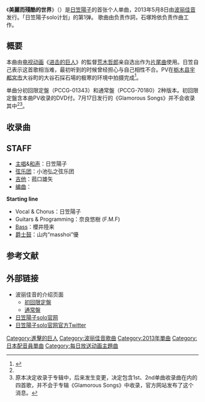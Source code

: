 {{Infobox Single
| Name            = 美麗而殘酷的世界<br/>（{{lang|ja|美しき残酷な世界}}）
| Artist          = [[日笠陽子|日笠陽子]]
| Cover           = PCCG-70180.png
| Album           = 
| A-side          =
| B-side          = Starting line
| Released        = 2013年5月8日
| Format          = [[单曲|单曲]]
| Recorded        =
| Genre           = [[J-POP|J-POP]]、[[动画歌曲|动画歌曲]]
| Length          = 4:56<ref name="tower">{{Cite web|date=|url=http://tower.jp/item/3216194/|title=美しき残酷な世界 ［CD+DVD］＜初回限定盤＞|work=|author=|publisher=[[TOWER_RECORDS|TOWER RECORDS]]|accessdate=2013-05-07|archive-date=2016-04-16|archive-url=https://web.archive.org/web/20160416104418/http://tower.jp/item/3216194|dead-url=no}}</ref>
| Label           = [[波丽佳音|波丽佳音]]
| Writer          = {{link-ja|杉山昭彥|マイクスギヤマ}}（作詞）<br/>石塚玲依（作曲）
| Producer        =
| Certification   =
| Chart position  = *週榜9位<small>（[[Oricon|Oricon]]）</small>
*日榜7位<small>（Oricon）</small>
*35位<small>（[[Billboard_JAPAN|Billboard JAPAN]] HOT 100）</small><ref>{{Cite web|url=http://www.billboard-japan.com/charts/detail?a=hot100&year=2013&month=05&day=20|title=Billboard JAPAN HOT 100 2013/05/20 付け|work=[[Billboard_JAPAN|Billboard JAPAN]]|author=|publisher=[[阪神コンテンツリンク|阪神コンテンツリンク]]|accessdate=2013-07-25|archive-date=2018-10-23|archive-url=https://web.archive.org/web/20181023120111/http://www.billboard-japan.com/charts/detail?a=hot100&year=2013&month=05&day=20|dead-url=no}}</ref>
*7位<small>（Billboard JAPAN Hot Singles Sales）</small><ref>{{Cite web|url=http://www.billboard-japan.com/charts/detail?a=sales&year=2013&month=05&day=20|title=Billboard JAPAN Hot Singles Sales 2013/05/20 付け|work=Billboard JAPAN|author=|publisher=阪神コンテンツリンク|accessdate=2013-07-25|archive-date=2017-11-07|archive-url=https://web.archive.org/web/20171107005840/http://www.billboard-japan.com/charts/detail?a=sales&year=2013&month=05&day=20|dead-url=no}}</ref>
*8位<small>（Billboard JAPAN Hot Animation）</small><ref>{{Cite web|url=http://www.billboard-japan.com/charts/detail?a=anime&year=2013&month=05&day=20|title=Billboard JAPAN Hot Animation 2013/05/20 付け|work=Billboard JAPAN|author=|publisher=阪神コンテンツリンク|accessdate=2013-07-25|archive-date=2016-11-22|archive-url=https://web.archive.org/web/20161122223413/http://www.billboard-japan.com/charts/detail?a=anime&year=2013&month=05&day=20|dead-url=no}}</ref>
*5位<small>（SoundScan〈初回限定盤〉）</small><ref>{{Cite web|url=http://www.phileweb.com/ranking/cd-top20/1728.html|title=週間 CDソフト TOP20 シングル ランキング TOP20 2013年5月6日 - 5月12日 調査分|work=サウンドスキャン|author=|accessdate=2013-07-25|archive-url=https://web.archive.org/web/20131112120137/http://www.phileweb.com/ranking/cd-top20/1728.html|archive-date=2013年11月12日|dead-url=yes}}</ref>
*9位<small>（[[CDTV|CDTV]]）</small><ref name="cdtv"> {{Cite web|url=http://www.tbs.co.jp/cdtv/songdb/song24081.html|title=TBS「CDTV」美しき残酷な世界 : 日笠陽子|work=[[TBSテレビ|TBS]]『[[COUNT_DOWN_TV|CDTV]]』公式サイト|author=|publisher=TBS|accessdate=2013年8月27日|deadurl=yes|archiveurl=https://web.archive.org/web/20131109145547/http://www.tbs.co.jp/cdtv/songdb/song24081.html|archivedate=2013年11月9日}}</ref>
*登場回數3回<small>（CDTV）</small><ref name="cdtv" />
| Last single     = 
| This single     = '''美麗而殘酷的世界'''<br/>（2013年）
| Next single     = [[永不終止的詩|永不終止的詩]]<br/>（2013年）
| Misc = {{External music video|{{YouTube|kgZRAyVMcB8|{{lang|ja|美しき残酷な世界}}}}|type=單曲}}
}}
《'''美麗而殘酷的世界'''》（{{lang-ja|美しき残酷な世界}}）是[[日笠陽子|日笠陽子]]的首张个人单曲，2013年5月8日由[[波丽佳音|波丽佳音]]发行。「日笠陽子solo计划」的第1弹。
歌曲由{{link-ja|杉山昭彥|マイクスギヤマ}}负责作詞，石塚玲依负责作曲工作。

== 概要 ==
本曲由[[电视动画|电视动画]]《[[进击的巨人|进击的巨人]]》的監督[[荒木哲郎|荒木哲郎]]亲自选出作为[[主題歌|片尾曲]]使用。日笠自己表示这首歌相当难，最初听到的时候曾经担心与自己相性不合。PV在[[栃木县|栃木县]][[宇都宮市|宇都宮市]]大谷町的大谷石採石場的极寒的环境中拍摄完成<ref name="lis">{{Cite journal|journal=[[Lis_Ani!|Lis Ani!]]|volume=Vol.13|issue=|pages=63|author=|date=2013-04-25|publisher=[[Sony_Magazines_Inc.|Sony Magazines Inc.]]|id=ISBN 978-4-78-977191-7}}</ref>。

单曲分初回限定盤（PCCG-01343）和通常盤（PCCG-70180）2种版本。初回限定盤含本曲PV收录的DVD付。7月17日发行的《Glamorous Songs》并不会收录其中<ref name="lis"/><ref>原本决定收录于专辑中，后来发生变更，决定包含1st、2nd单曲收录曲在内的四首歌，并不会于专辑《Glamorous Songs》中收录，官方网站发布了这个消息。</ref>。

== 收录曲 ==
{{tracklist
| collapsed       = 
| headline        = CD<ref name="tower"/>
| extra_column    = 編曲
| total_length    = 17:06

| all_writing     =
| all_lyrics      = 
| all_music       = 
| all_arrangements=

| title1          = {{lang|ja|美しき残酷な世界}}
| note1           =  [[电视动画|电视动画]]《[[进击的巨人|进击的巨人]]》[[主題歌|片尾曲]]
| writer1         = 
| lyrics1         = {{link-ja|杉山昭彥|マイクスギヤマ}}
| music1          = 石塚玲依
| extra1          = {{link-ja|根岸貴幸}}
| length1         = 4:56

| title2          = Starting line
| note2           = 
| writer2         = 
| lyrics2         = {{link-ja|稻葉江美|稲葉エミ}} (F.M.F)
| music2          = {{link-ja|奈良悠樹}} (F.M.F)
| extra2          = 奈良悠樹 (F.M.F)
| length2         = 3:37

| title3          = {{lang|ja|美しき残酷な世界}}（[[Instrumental|Instrumental]]）
| note3           = 
| writer3         =
| lyrics3         = 
| music3          = 
| extra3          = 
| length3         = 

| title4          = Starting line（Instrumental）
| note4           = 
| writer4         = 
| lyrics4         = 
| music4          = 
| extra4          = 
| length4         = 
}}
{{tracklist
| collapsed       = 
| headline        = DVD（初回限定盤付）
| extra_column    =
| total_length    =

| title1          = {{lang|ja|美しき残酷な世界}}
| note1           = Music Video
}}

== STAFF ==
'''{{lang|ja|美しき残酷な世界}}'''
* [[主唱|主唱]]&[[和声歌手|和声]]：日笠陽子
* [[弦乐团|弦乐团]]：小池弘之弦乐团
* [[吉他|吉他]]：菰口雄矢
* [[编曲|编曲]]：{{link-ja|根岸貴幸}}

'''Starting line'''
* Vocal & Chorus：日笠陽子
* Guitars & Programming：奈良悠樹 (F.M.F)
* [[电贝斯|Bass]]：櫻井陸来
* [[爵士鼓|爵士鼓]]：山内“masshoi”優

== 参考文献 ==
{{Reflist}}

== 外部链接 ==
* 波丽佳音的介绍页面
** [https://web.archive.org/web/20150611163504/http://hp.ponycanyon.co.jp/pchp/cgi-bin/PCHPM.pl?TRGID=PCHP_SKH_1010&CMD=DSP&DSP_SKHBNG=201300000115&DSP_SKHKETSEQ=003 初回限定盤]
** [https://web.archive.org/web/20150611194016/http://hp.ponycanyon.co.jp/pchp/cgi-bin/PCHPM.pl?TRGID=PCHP_SKH_1010&CMD=DSP&DSP_SKHBNG=201300000115&DSP_SKHKETSEQ=004 通常盤]
* [http://hikasayoko.com/ 日笠陽子solo官网] {{Wayback|url=http://hikasayoko.com/ |date=20210309054450 }}
* [https://twitter.com/hikasayokoSP 日笠陽子solo官网官方Twitter] {{Wayback|url=https://twitter.com/hikasayokoSP |date=20210316142519 }}

{{進擊的巨人}}
{{DEFAULTSORT:Utsukushi Zankoku na Sekai}}
[[Category:進擊的巨人|Category:進擊的巨人]]
[[Category:波丽佳音歌曲|Category:波丽佳音歌曲]]
[[Category:2013年單曲|Category:2013年單曲]]
[[Category:日本配音員單曲|Category:日本配音員單曲]]
[[Category:每日放送动画主題曲|Category:每日放送动画主題曲]]